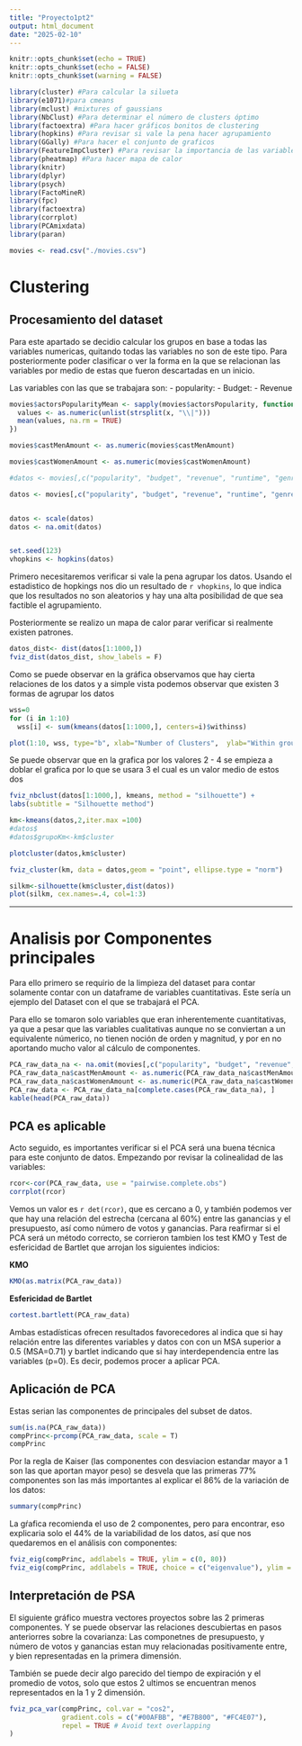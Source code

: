 ```yaml
---
title: "Proyecto1pt2"
output: html_document
date: "2025-02-10"
---
```


```r
knitr::opts_chunk$set(echo = TRUE)
knitr::opts_chunk$set(echo = FALSE)
knitr::opts_chunk$set(warning = FALSE)

library(cluster) #Para calcular la silueta
library(e1071)#para cmeans
library(mclust) #mixtures of gaussians
library(NbClust) #Para determinar el número de clusters óptimo
library(factoextra) #Para hacer gráficos bonitos de clustering
library(hopkins) #Para revisar si vale la pena hacer agrupamiento
library(GGally) #Para hacer el conjunto de graficos
library(FeatureImpCluster) #Para revisar la importancia de las variables en los grupos.
library(pheatmap) #Para hacer mapa de calor
library(knitr)
library(dplyr)
library(psych)
library(FactoMineR)
library(fpc)
library(factoextra)
library(corrplot)
library(PCAmixdata)
library(paran)

movies <- read.csv("./movies.csv")
```

# Clustering
## Procesamiento del dataset

Para este apartado se decidio calcular los grupos en base a todas las variables numericas, quitando todas las variables no son de este tipo. Para posteriormente poder clasificar o ver la forma en la que se relacionan las variables por medio de estas que fueron descartadas en un inicio.

Las variables con las que se trabajara son:
- popularity: 
- Budget:
- Revenue

```r


movies$actorsPopularityMean <- sapply(movies$actorsPopularity, function(x) {
  values <- as.numeric(unlist(strsplit(x, "\\|")))
  mean(values, na.rm = TRUE)
})

movies$castMenAmount <- as.numeric(movies$castMenAmount)

movies$castWomenAmount <- as.numeric(movies$castWomenAmount)

#datos <- movies[,c("popularity", "budget", "revenue", "runtime", "genresAmount", "productionCoAmount", "productionCountriesAmount", "voteCount", "voteAvg", "castMenAmount", "castWomenAmount")]

datos <- movies[,c("popularity", "budget", "revenue", "runtime", "genresAmount", "voteCount", "voteAvg", "castMenAmount", "castWomenAmount")]


datos <- scale(datos)
datos <- na.omit(datos)


set.seed(123)
vhopkins <- hopkins(datos)
```

Primero necesitaremos verificar si vale la pena agrupar los datos. Usando el estadistico de hopkings nos dio un resultado de `r vhopkins`, lo que indica que los resultados no son aleatorios y hay una alta posibilidad de que sea factible el agrupamiento.

Posteriormente se realizo un mapa de calor parar verificar si realmente existen patrones.
```r
datos_dist<- dist(datos[1:1000,])
fviz_dist(datos_dist, show_labels = F)
```
Como se puede observar en la gráfica observamos que hay cierta relaciones de los datos y a simple vista podemos observar que existen 3 formas de agrupar los datos


```r
wss=0
for (i in 1:10) 
  wss[i] <- sum(kmeans(datos[1:1000,], centers=i)$withinss)

plot(1:10, wss, type="b", xlab="Number of Clusters",  ylab="Within groups sum of squares")
```

Se puede observar que en la grafica por los valores 2 - 4 se empieza a doblar el grafica por lo que se usara 3 el cual es un valor medio de estos dos

```r
fviz_nbclust(datos[1:1000,], kmeans, method = "silhouette") +
labs(subtitle = "Silhouette method")
```

```r
km<-kmeans(datos,2,iter.max =100)
#datos$
#datos$grupoKm<-km$cluster
```
```r
plotcluster(datos,km$cluster)
```


```r
fviz_cluster(km, data = datos,geom = "point", ellipse.type = "norm")
```



```r
silkm<-silhouette(km$cluster,dist(datos))
plot(silkm, cex.names=.4, col=1:3)
```

--- 

# Analisis por Componentes principales

Para ello primero se requirio de la limpieza del dataset para contar solamente contar con un dataframe de variables cuantitativas. Este sería un ejemplo del Dataset con el que se trabajará el PCA.

Para ello se tomaron solo variables que eran inherentemente cuantitativas, ya que a pesar que las variables cualitativas aunque no se conviertan a un equivalente númerico, no tienen noción de orden y magnitud, y por en no aportando mucho valor al cálculo de componentes.

```r
PCA_raw_data_na <- na.omit(movies[,c("popularity", "budget", "revenue", "runtime", "genresAmount", "voteCount", "voteAvg", "castMenAmount", "castWomenAmount")])
PCA_raw_data_na$castMenAmount <- as.numeric(PCA_raw_data_na$castMenAmount)
PCA_raw_data_na$castWomenAmount <- as.numeric(PCA_raw_data_na$castWomenAmount)
PCA_raw_data <- PCA_raw_data_na[complete.cases(PCA_raw_data_na), ]
kable(head(PCA_raw_data))
```

## PCA es aplicable
Acto seguido, es importantes verificar si el PCA será una buena técnica para este conjunto de datos. Empezando por revisar la colinealidad de las variables: 

```r
rcor<-cor(PCA_raw_data, use = "pairwise.complete.obs")
corrplot(rcor)
```
Vemos un valor es `r det(rcor)`, que es cercano a 0, y también podemos ver que hay una relación del estrecha (cercana al 60%) entre las ganancias y el presupuesto, así como número de votos y ganancias. Para reafirmar si el PCA será un método correcto, se corrieron tambien los test KMO y Test de esfericidad de Bartlet que arrojan los siguientes indicios:

**KMO**
```r
KMO(as.matrix(PCA_raw_data))
```
**Esfericidad de Bartlet**
```r
cortest.bartlett(PCA_raw_data)
```
Ambas estadísticas ofrecen resultados favorecedores al indica que si hay relación entre las diferentes variables y datos con con un MSA superior a 0.5 (MSA=0.71) y bartlet indicando que si hay interdependencia entre las variables (p=0). Es decir, podemos procer a aplicar PCA.


## Aplicación de PCA

Estas serian las componentes de principales del subset de datos.
```r
sum(is.na(PCA_raw_data))
compPrinc<-prcomp(PCA_raw_data, scale = T)
compPrinc
```
Por la regla de Kaiser (las componentes con desviacion estandar mayor a 1 son las que aportan mayor peso) se desvela que las primeras 77% componentes son las más importantes al explicar el 86% de la variación de los datos:

```r
summary(compPrinc)
```
La gŕafica recomienda el uso de 2 componentes, pero para encontrar, eso explicaria solo el 44% de la variabilidad de los datos, así que nos quedaremos en el análisis con componentes: 
```r
fviz_eig(compPrinc, addlabels = TRUE, ylim = c(0, 80))
fviz_eig(compPrinc, addlabels = TRUE, choice = c("eigenvalue"), ylim = c(0, 3))
```
## Interpretación de PSA

El siguiente gráfico muestra vectores proyectos sobre las 2 primeras componentes. Y se puede observar las relaciones descubiertas en pasos anteriorres sobre la covarianza: Las componetnes de presupuesto, y número de votos y ganancias estan muy relacionadas positivamente entre, y bien representadas en la primera dimensión.

También se puede decir algo parecido del tiempo de expiración y el promedio de votos, solo que estos 2 ultimos se encuentran menos representados en la 1 y 2 dimensión.
```r
fviz_pca_var(compPrinc, col.var = "cos2",
             gradient.cols = c("#00AFBB", "#E7B800", "#FC4E07"), 
             repel = TRUE # Avoid text overlapping
)

```

